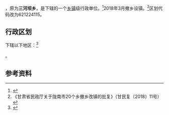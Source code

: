 {{中国乡级行政区|62/12/24/218/000}}

'''{{PAGENAMEBASE}}'''，原为'''三河坝乡'''，是{{PRC admin/fullname|62/12/24/218/000|3}}下辖的一个[[乡镇|乡镇]]级行政单位。<ref>{{PRC admin/ref sgc|{{PRC admin/parent|62/12/24/218/000}}}}</ref>2018年3月撤乡设镇。<ref>《甘肃省民政厅关于陇南市20个乡撤乡改镇的批复》（甘民复〔2018〕11号）</ref>区划代码改为621224115。

== 行政区划 ==
{{PAGENAMEBASE}}下辖以下地区：<ref>{{PRC admin/ref sgc|62/12/24/218/000}}</ref>

{{PRC admin/children|62/12/24/218/000}}。

== 参考资料 ==

{{reflist}}

{{PRC admin/navcat|62/12/24/218/000}}
{{甘肃行政区划小作品}}